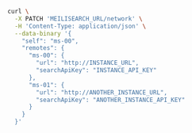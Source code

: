 <CodeGroup>

```bash cURL
curl \
  -X PATCH 'MEILISEARCH_URL/network' \
  -H 'Content-Type: application/json' \
  --data-binary '{
    "self": "ms-00",
    "remotes": {
      "ms-00": {
        "url": "http://INSTANCE_URL",
        "searchApiKey": "INSTANCE_API_KEY"
      },
      "ms-01": {
        "url": "http://ANOTHER_INSTANCE_URL",
        "searchApiKey": "ANOTHER_INSTANCE_API_KEY"
      }
    }
  }'
```
</CodeGroup>